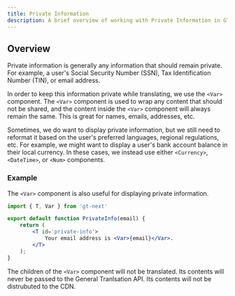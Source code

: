 ```yaml
---
title: Private Information
description: A brief overview of working with Private Information in GT.
---
```

## Overview
Private information is generally any information that should remain private.
For example, a user's Social Security Number (SSN), Tax Identification Number (TIN), or email address.

In order to keep this information private while translating, we use the `<Var>` component.
The `<Var>` component is used to wrap any content that should not be shared,
and the content inside the `<Var>` component will always remain the same.
This is great for names, emails, addresses, etc.

Sometimes, we do want to display private information, but we still need to reformat it based on the user's preferred languages, regional regulations, etc.
For example, we might want to display a user's bank account balance in their local currency.
In these cases, we instead use either `<Currency>`, `<DateTime>`, or `<Num>` components.


### Example
The `<Var>` component is also useful for displaying private information.

```jsx title="PrivateInfo.jsx" copy
import { T, Var } from 'gt-next'

export default function PrivateInfo(email) {
    return (
        <T id='private-info'>
            Your email address is <Var>{email}</Var>.
        </T>
    );
}
```
The children of the `<Var>` component will not be translated.
Its contents will never be passed to the General Tranlsation API.
Its contents will not be distrubuted to the CDN.